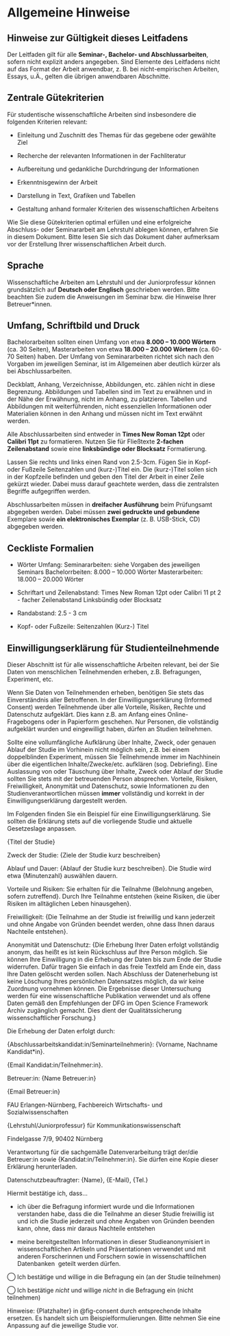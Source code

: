 # Allgemeine Hinweise

## Hinweise zur Gültigkeit dieses Leitfadens

Der Leitfaden gilt für alle **Seminar-, Bachelor- und Abschlussarbeiten**, sofern nicht explizit anders angegeben. Sind Elemente des Leitfadens nicht auf das Format der Arbeit anwendbar, z. B. bei nicht-empirischen Arbeiten, Essays, u.Ä., gelten die übrigen anwendbaren Abschnitte.


## Zentrale Gütekriterien

Für studentische wissenschaftliche Arbeiten sind insbesondere die folgenden Kriterien relevant:

-   Einleitung und Zuschnitt des Themas für das gegebene oder gewählte Ziel

-   Recherche der relevanten Informationen in der Fachliteratur

-   Aufbereitung und gedankliche Durchdringung der Informationen

-   Erkenntnisgewinn der Arbeit

-   Darstellung in Text, Grafiken und Tabellen

-   Gestaltung anhand formaler Kriterien des wissenschaftlichen Arbeitens

Wie Sie diese Gütekriterien optimal erfüllen und eine erfolgreiche Abschluss- oder Seminararbeit am Lehrstuhl ablegen können, erfahren Sie in diesem Dokument. Bitte lesen Sie sich das Dokument daher aufmerksam vor der Erstellung Ihrer wissenschaftlichen Arbeit durch.

## Sprache

Wissenschaftliche Arbeiten am Lehrstuhl und der Juniorprofessur können grundsätzlich auf **Deutsch oder Englisch** geschrieben werden. Bitte beachten Sie zudem die Anweisungen im Seminar bzw. die Hinweise Ihrer Betreuer\*innen.

## Umfang, Schriftbild und Druck

Bachelorarbeiten sollten einen Umfang von etwa **8.000 -- 10.000 Wörtern** (ca. 30 Seiten), Masterarbeiten von etwa **18.000 -- 20.000 Wörtern** (ca. 60-70 Seiten) haben. Der Umfang von Seminararbeiten richtet sich nach den Vorgaben im jeweiligen Seminar, ist im Allgemeinen aber deutlich kürzer als bei Abschlussarbeiten. 

Deckblatt, Anhang, Verzeichnisse, Abbildungen, etc. zählen nicht in diese Begrenzung. Abbildungen und Tabellen sind im Text zu erwähnen und in der Nähe der Erwähnung, nicht im Anhang, zu platzieren. Tabellen und Abbildungen mit weiterführenden, nicht essenziellen Informationen oder Materialien können in den Anhang und müssen nicht im Text erwähnt werden.

Alle Abschlussarbeiten sind entweder in **Times New Roman 12pt** oder **Calibri 11pt** zu formatieren. Nutzen Sie für Fließtexte **2-fachen Zeilenabstand** sowie eine **linksbündige oder Blocksatz** Formatierung.

Lassen Sie rechts und links einen Rand von 2.5-3cm. Fügen Sie in Kopf- oder Fußzeile Seitenzahlen und (kurz-)Titel ein. Die (kurz-)Titel sollen sich in der Kopfzeile befinden und geben den Titel der Arbeit in einer Zeile gekürzt wieder. Dabei muss darauf geachtete werden, dass die zentralsten Begriffe aufgegriffen werden.

Abschlussarbeiten müssen in **dreifacher Ausführung** beim Prüfungsamt abgegeben werden. Dabei müssen **zwei gedruckte und gebundene** Exemplare sowie **ein elektronisches Exemplar** (z. B. USB-Stick, CD) abgegeben werden.


::: callout-note
## Ceckliste Formalien

- Wörter Umfang: 
        Seminararbeiten: siehe Vorgaben des jeweiligen Seminars
        Bachelorrbeiten: 8.000 -- 10.000 Wörter
        Masterarbeiten: 18.000 -- 20.000 Wörter

- Schriftart und Zeilenabstand: 
        Times New Roman 12pt oder Calibri 11 pt
        2 - facher Zeilenabstand
        Linksbündig oder Blocksatz

- Randabstand: 
        2.5 - 3 cm

- Kopf- oder Fußzeile:
        Seitenzahlen
        (Kurz-) Titel
:::


## Einwilligungserklärung für Studienteilnehmende

Dieser Abschnitt ist für alle wissenschaftliche Arbeiten relevant, bei der Sie Daten von menschlichen Teilnehmenden erheben, z.B. Befragungen, Experiment, etc.

Wenn Sie Daten von Teilnehmenden erheben, benötigen Sie stets das Einverständnis aller Betroffenen. In der Einwilligungserklärung (Informed Consent) werden Teilnehmende über alle Vorteile, Risiken, Rechte und Datenschutz aufgeklärt. Dies kann z.B. am Anfang eines Online-Fragebogens oder in Papierform geschehen. Nur Personen, die vollständig aufgeklärt wurden und eingewilligt haben, dürfen an Studien teilnehmen. 

Sollte eine vollumfängliche Aufklärung über Inhalte, Zweck, oder genauen Ablauf der Studie im Vorhinein nicht möglich sein, z.B. bei einem doppelblinden Experiment, müssen Sie Teilnehmende immer im Nachhinein über die eigentlichen Inhalte/Zwecke/etc. aufklären (sog. Debriefing). Eine Auslassung von oder Täuschung über Inhalte, Zweck oder Ablauf der Studie sollten Sie stets mit der betreuenden Person absprechen. Vorteile, Risiken, Freiwilligkeit, Anonymität und Datenschutz, sowie Informationen zu den Studienverantwortlichen müssen **immer** vollständig und korrekt in der Einwilligungserklärung dargestellt werden. 

Im Folgenden finden Sie ein Beispiel für eine Einwilligungserklärung. Sie sollten die Erklärung stets auf die vorliegende Studie und aktuelle Gesetzeslage anpassen.

::: {#fig-consent fig-cap="Beispiel für eine Einwilligungserklärung" fig-align="left"}
::: box
<div>

​​{Titel der Studie}

Zweck der Studie: {Ziele der Studie kurz beschreiben}

Ablauf und Dauer: ​{Ablauf der Studie kurz beschreiben}​. Die Studie wird etwa ​{Minutenzahl} auswählen​ dauern. 

Vorteile und Risiken: Sie erhalten für die Teilnahme ​​{Belohnung angeben, sofern zutreffend}. ​Durch Ihre Teilnahme entstehen {keine Risiken, die über Risiken im alltäglichen Leben hinausgehen}. 

Freiwilligkeit: {Die Teilnahme an der Studie ist freiwillig und kann jederzeit und ohne Angabe von Gründen beendet werden, ohne dass Ihnen daraus Nachteile entstehen}. 

Anonymität und Datenschutz: {Die Erhebung Ihrer Daten erfolgt vollständig anonym, das heißt es ist kein Rückschluss auf Ihre Person möglich. Sie können Ihre Einwilligung in die Erhebung der Daten bis zum Ende der Studie widerrufen. Dafür tragen Sie einfach in das freie Textfeld am Ende ein, dass Ihre Daten gelöscht werden sollen. Nach Abschluss der Datenerhebung ist keine Löschung Ihres persönlichen Datensatzes möglich, da wir keine Zuordnung vornehmen können. ​Die Ergebnisse dieser Untersuchung werden für eine wissenschaftliche Publikation verwendet und als offene Daten gemäß den Empfehlungen der DFG im Open Science Framework Archiv zugänglich gemacht​. Dies dient der Qualitätssicherung wissenschaftlicher Forschung.} 

Die Erhebung der Daten erfolgt durch: 

​​{Abschlussarbeitskandidat:in/Seminarteilnehmerin}:​ ​{Vorname, Nachname Kandidat*in}.​ 

​​{Email Kandidat:in/Teilnehmer:in}.​ 

​​Betreuer:in:​ {Name Betreuer:in} 

​​{Email Betreuer:in} 

​​​FAU Erlangen-Nürnberg, Fachbereich Wirtschafts- und Sozialwissenschaften​​ 

{Lehrstuhl/​​Juniorprofessur} für Kommunikationswissenschaft​ 

​​Findelgasse 7/9, 90402 Nürnberg​ 

Verantwortung für die sachgemäße Datenverarbeitung trägt der/die Betreuer:in sowie ​​{Kandidat:in/Teilnehmer:in}​​. Sie dürfen eine Kopie dieser Erklärung herunterladen. 

Datenschutzbeauftragter: {Name}, {E-Mail}, {Tel.} 

Hiermit bestätige ich, dass… 

- ich über die Befragung informiert wurde und die Informationen verstanden habe, dass die die Teilnahme an dieser Studie freiwillig ist und ich die Studie jederzeit und ohne Angaben von Gründen beenden kann, ohne, dass mir daraus Nachteile entstehen 

- meine bereitgestellten Informationen in dieser Studie ​anonymisiert in wissenschaftlichen Artikeln und Präsentationen verwendet und mit anderen Forscherinnen und Forschern sowie in wissenschaftlichen Datenbanken ​ geteilt werden dürfen. 

​​◯ Ich bestätige und willige in die Befragung ein (an der Studie teilnehmen) 

​​◯​ Ich bestätige *nicht* und willige *nicht* in die Befragung ein (nicht teilnehmen) 
</div>
:::
:::

Hinweise: {Platzhalter} in @fig-consent durch entsprechende Inhalte ersetzen. Es handelt sich um Beispielformulierungen. Bitte nehmen Sie eine Anpassung auf die jeweilige Studie vor.
